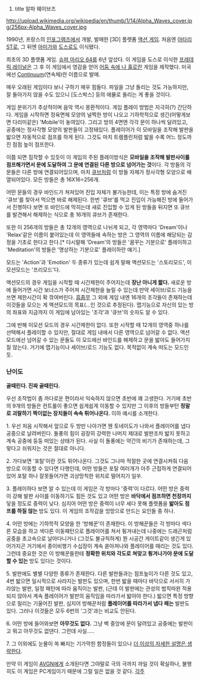 #title 알파 웨이브즈

http://upload.wikimedia.org/wikipedia/en/thumb/1/14/Alpha_Waves_cover.jpg/256px-Alpha_Waves_cover.jpg

1990년, 프랑스의 [[인포그램즈]]에서 개발, 발매한 [3D] 플랫폼 [[액션 게임]]. 처음엔 [[아타리 ST]]로, 그 뒤엔 [[아미가]]와 [[도스]]로도 이식됐다.

최초의 3D 플랫폼 게임. [[슈퍼 마리오 64]]를 6년 앞섰다. 이 게임을 도스로 이식한 [[프레데릭 레이널]]은 그 후 이 게임에서 영감을 얻어 [[어둠 속에 나 홀로]]란 게임을 제작했다. 미국에선 [[Continuum]](연속체)란 이름으로 발매.

매우 오래된 게임이다 보니 구하기 매우 힘들다. 파일을 그냥 돌리는 것도 가능하지만, 잘 돌아가지 않을 수도 있으니 [도스박스] 등의 에뮬로 돌리는 게 좋을 것이다.

게임 분위기가 추상적이며 음악 역시 몽환적이다. 게임 플레이 방법은 지극히(?) 간단하다. 게임을 시작하면 정육면체 모양의 널찍한 방이 나오고 기하학적으로 생긴(어떻게보면 다리미같은) 'Mobile'이 놓여있다. 그리고 방의 4면엔 각각 문이 하나씩 달려있고, 공중에는 정사각형 모양의 발판들이 고정돼있다. 플레이어가 이 모바일을 조작해 발판을 밟으면 자동적으로 점프를 하게 된다. 그것도 마치 트렘플린처럼 밟을 수록 어느 정도까진 점점 높이 점프한다.

이쯤 되면 짐작할 수 있듯이 이 게임의 주된 플레이방식은 '''모바일을 조작해 발판사이를 점프해가면서 문에 도달하여 그 문에 연결된 다른 방으로 넘어가는 것'''이다. 각 방들의 각 문들은 다른 방에 연결되어있으며, 마치 [[큐브]]처럼 이 방들 자체가 정사각형 모양으로 배열되어있다. 모든 방들은 총 16X16=256개.

어떤 문들의 경우 바인드가 쳐져있어 진입 자체가 불가능한데, 이는 특정 방에 숨겨진 '큐브'를 찾아서 먹으면 바로 해제된다. 한번 '큐브'를 먹고 진입이 가능해진 방에 들어가서 진행하다 보면 또 바인드에 막히는데 새로 진입할 수 있게 된 방들을 뒤지면 또 큐브를 발견해서 해제하는 식으로 총 16개의 큐브가 존재한다.

또한 이 256개의 방들은 총 12개의 영역으로 나뉘게 되고, 각 영역마다 'Dream'이나 'Relax'같은 이름이 붙어있는데 이 영역들에 속하는 방은 그 영역의 이름에 해당되는 감정을 기초로 한다고 한다.[* 다시말해 'Dream'의 방들은 '꿈꾸는 기분으로' 플레이하고 'Meditation'의 방들은 '명상하는 기분으로' 플레이하란 얘기.]

모드는 'Action'과 'Emotion' 두 종류가 있는데 쉽게 말해 액션모드는 '스토리모드', 이모션모드는 '프리모드'다.

액션모드의 경우 게임을 시작할 때 시간제한이 주어지는데 '''장난 아니게 짧다.''' 새로운 방에 들어가면 시간 보너스가 주어져 시간제한을 늘릴 수 있는데 만약 세이브/로드 기능을 쓰면 제한시간이 확 깎여버린다. [[흠좀무]] 그 외에 게임 내엔 16개의 조각들이 존재하는데 이것들을 모으는 게 액션모드의 목표(...인 것으로 추정된다). 맵기능으로 자신의 있는 방의 좌표와 지금까지 이 게임에 남아있는 '조각'과 '큐브'의 숫자도 알 수 있다.

그에 반해 이모션 모드의 경우 시간제한이 없다. 또한 시작할 때 12개의 영역중 하나를 선택해서 플레이할 수 있지만, 절대로 게임 내에서 다른 영역으로 넘어갈 수 없다. 액션모드에선 넘어갈 수 있는 문들도 이 모드에선 바인드를 해제하고 문을 밟아도 들어가지질 않는다. 거기에 맵기능이나 세이브/로드 기능도 없다. 목적없이 계속 떠도는 모드인듯.

=== 난이도 ===

'''골때린다. 진짜 골때린다.'''

우선 조작법이 좀 까다로운 편이라서 익숙하지 않으면 초반에 꽤 고생한다. 거기에 초반의 9개의 방들은 컨트롤이 좋으면 쉽게쉽게 이동할 수 있지만 그 이후의 방들부턴 '''정말로 괴랄하기 짝이없는 장치들이 속속 튀어나온다.''' 이하 예시를 소개한다.

1. 우선 처음 시작해서 앞으로 두 방만 나아가면 웬 토네이도가 나와서 플레이어를 냅다 공중으로 날려버린다. 돌풍의 힘이 굉장히 강력한 나머지 제대로 발판조차 밟지 못하고 계속 공중에 둥둥 떠있는 상태가 된다. 사실 이 돌풍에는 약간의 비기가 존재하는데, 그렇다고 쉬워지는 것은 절대로 아니다.

2. 가다보면 '포탈'이란 것도 튀어나온다. 그것도 그나마 적절한 곳에 연결시켜줘 다음 방으로 이동할 수 있다면 다행인데, 어떤 방들은 포탈 여러개가 아주 근접하게 연결되어있어 포탈 하나 잘못들어가면 괴상망칙한 위치로 떨어지기 일쑤.

3. 플레이하다 보면 알 수 있는데 이 게임은 각 방마다 '중력'이 다르다. 어떤 방은 중력이 강해 발판 사이를 이동하기도 힘든 것도 있고 어떤 방은 '''바닥에서 점프하면 천장까지''' 닿을 정도로 중력이 낮다. 심지어 어떤 방은 중력이 너무 세다 못해 플랫폼을 '''밟아도 점프를 하질 않는''' 방도 있다. 이 게임의 조작감을 엉망으로 만드는 요인들 중 하나.

4. 어떤 방에는 기하학적 모양을 한 '방해꾼'이 존재한다. 이 방해꾼들은 각 방마다 색다른 모습을 하고 색다른 이동패턴으로 플레이어를 쳐서 튕겨내는데 나중에는 드래곤처럼 공중을 초고속으로 날아다니거나 (그것도 불규칙하게) 뭔 시공간 게이트같이 생긴게 있어가지곤 거기에서 종이비행기 수십장이 계속 쏟아져나와 플레이어를 때리는 것도 있다. 그런데 중요한 것은 이 방해꾼들한테 '''정확한 위치와 각도로 쳐맞고 튕겨나가야 문에 도달할 수 있는''' 방도 있다는 것이다.

5. 발판에도 별별 다양한 종류가 존재한다. 다른 발판들과는 점프높이가 다른 것도 있고, 4번 밟으면 일시적으로 사라지는 발판도 있으며, 한번 밟을 때마다 바닥으로 서서히 가라앉는 발판, 일정 패턴에 따라 움직이는 발판, (근데 이 발판에는 관성의 법칙따윈 적용되지 않아서 계속 플레이어가 발판의 움직임을 따라가서 밟아야 한다.) 밟으면 특정 방향으로 밀리는 기울어진 발판, 심지어 방해꾼처럼 '''플레이어를 따라가서 냅다 패는''' 발판도 있다. 그러나 이것들은 모두 6번의 '그것'과는 비교도 안된다.


6. 어떤 방에 들어와보면 '''아무것도 없다.''' 그냥 벽 중앙에 문이 달려있고 공중에는 발판이고 뭐고 아무것도 없댄다. 그런데 사실.....
{{{#white 특정한 위치에서 특정한 각도로 카메라를 돌리면 갑자기 발판 몇개가 보이게 된다. 다시 말해 '''투명 발판'''. 각 발판마다 볼 수 있는 위치나 각도가 모두 다른데 주변을 빙빙 돌아다니면서 카메라를 이리저리 돌리다 보면 대부분의 숨겨진 발판들을 포착할 수 있다. 그러나 문에 이르는 마지막 몇개의 발판은 아무리 돌아다녀도 볼 수 없다. 이에 대한 해법은 딱 하나. '운에 맡기고 뛰어라'이다. 사실 마지막 몇개의 발판은 그 앞의 발판에서 뛰어오르는 그 순간만 볼 수 있다. 그러면 그 때 플레이어가 공중에서 조작해 다음 발판에 착지하고 같은 식으로 반복해야만 문에 이를 수 있다. 그야말로 제작자의 악의가 느껴지는 스테이지}}}

7. 그 이외에도 눈물이 쏙 빠지는 기가막힌 함정들이 있으나 [[더 이상의 자세한 설명은 생략한다]].

만약 이 게임이 [[AVGN]]에게 소개된다면 그야말로 극의 극까지 까일 것이 확실하나, 불행히도 이 게임은 PC게임이기 때문에 그럴 일은 없을 것 같다.
[[각주]]
